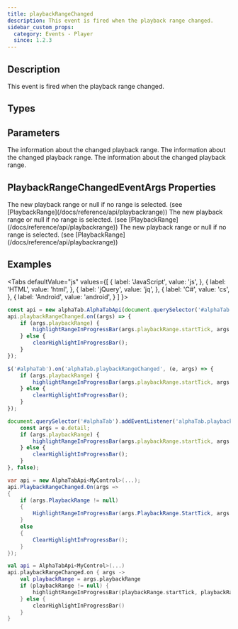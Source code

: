 ```yaml
---
title: playbackRangeChanged
description: This event is fired when the playback range changed.
sidebar_custom_props:
  category: Events - Player
  since: 1.2.3
---
```


<SinceBadge since="1.2.3" />


## Description
This event is fired when the playback range changed. 

<EventDescription metadata={metadata} />

## Types

<TypeTable>
    <TypeRow type="js" name="function(e)" />    
    <TypeRow type="net" name="Action<PlaybackRangeChangedEventArgs>" />    
    <TypeRow type="android" name="(e: PlaybackRangeChangedEventArgs) : Unit" />    
</TypeTable>

## Parameters

<ParameterTable>
    <ParameterRow platform="js" name="args" type="alphaTab.synth.PlaybackRangeChangedEventArgs">
        The information about the changed playback range. 
    </ParameterRow>
    <ParameterRow platform="net" name="args" type="AlphaTab.Synth.PlaybackRangeChangedEventArgs">
        The information about the changed playback range.
    </ParameterRow>
    <ParameterRow platform="android" name="args" type="alphaTab.synth.PlaybackRangeChangedEventArgs">
        The information about the changed playback range.
    </ParameterRow>
</ParameterTable>

## PlaybackRangeChangedEventArgs Properties

<ParameterTable>
    <ParameterRow platform="js" name="playbackRange" type="alphaTab.synth.PlaybackRange">
        The new playback range or null if no range is selected. (see [PlaybackRange](/docs/reference/api/playbackrange))
    </ParameterRow>
    <ParameterRow platform="net" name="PlaybackRange" type="AlphaTab.Synth.PlaybackRange">
        The new playback range or null if no range is selected. (see [PlaybackRange](/docs/reference/api/playbackrange))
    </ParameterRow>
    <ParameterRow platform="android" name="playbackRange" type="alphaTab.synth.PlaybackRange">
        The new playback range or null if no range is selected. (see [PlaybackRange](/docs/reference/api/playbackrange))
    </ParameterRow>
</ParameterTable>

## Examples

<Tabs
  defaultValue="js"
  values={[
    { label: 'JavaScript', value: 'js', },
    { label: 'HTML', value: 'html', },
    { label: 'jQuery', value: 'jq', },
    { label: 'C#', value: 'cs', },
    { label: 'Android', value: 'android', }
  ]
}>
<TabItem value="js">

```js
const api = new alphaTab.AlphaTabApi(document.querySelector('#alphaTab'));
api.playbackRangeChanged.on((args) => {
    if (args.playbackRange) {
        highlightRangeInProgressBar(args.playbackRange.startTick, args.playbackRange.endTick);
    } else {
        clearHighlightInProgressBar();
    }
});
```

</TabItem>
<TabItem value="jq">

```js
$('#alphaTab').on('alphaTab.playbackRangeChanged', (e, args) => {
    if (args.playbackRange) {
        highlightRangeInProgressBar(args.playbackRange.startTick, args.playbackRange.endTick);
    } else {
        clearHighlightInProgressBar();
    }
});
```

</TabItem>
<TabItem value="html">

```js
document.querySelector('#alphaTab').addEventListener('alphaTab.playbackRangeChanged', (e) => {
    const args = e.detail;
    if (args.playbackRange) {
        highlightRangeInProgressBar(args.playbackRange.startTick, args.playbackRange.endTick);
    } else {
        clearHighlightInProgressBar();
    }
}, false);
```

</TabItem>
<TabItem value="cs">

```cs
var api = new AlphaTabApi<MyControl>(...);
api.PlaybackRangeChanged.On(args => 
{
    if (args.PlaybackRange != null) 
    {
        HighlightRangeInProgressBar(args.PlaybackRange.StartTick, args.PlaybackRange.EndTick);
    }
    else 
    {
        ClearHighlightInProgressBar();
    }
});
```

</TabItem>
<TabItem value="android">

```kotlin
val api = AlphaTabApi<MyControl>(...)
api.playbackRangeChanged.on { args ->
    val playbackRange = args.playbackRange
    if (playbackRange != null) {
        highlightRangeInProgressBar(playbackRange.startTick, playbackRange.endTick)
    } else {
        clearHighlightInProgressBar()
    }
}
```

</TabItem>
</Tabs>